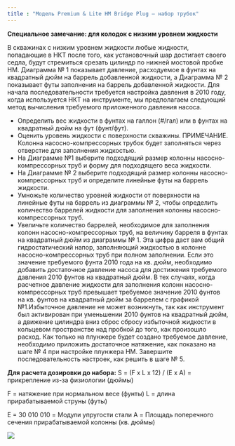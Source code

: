 ```yaml
---
title : "Модель Premium & Lite HM Bridge Plug – набор трубок"
---
```


**Специальное замечание: для колодок с низким уровнем жидкости**

В скважинах с низким уровнем жидкости любые жидкости, попадающие в НКТ после того, как установочный шар достигает своего седла, будут стремиться срезать цилиндр по нижней мостовой пробке HM. Диаграмма № 1 показывает давление, расходуемое в фунтах на квадратный дюйм на баррель добавленной жидкости, а Диаграмма № 2 показывает футы заполнения на баррель добавленной жидкости. Для начала последовательности требуется настройка давления в 2010 году, когда используется НКТ на инструменте, мы предполагаем следующий метод вычисления требуемого приложенного давления насоса.

* Определить вес жидкости в фунтах на галлон (#/гал) или в фунтах на квадратный дюйм на фут (фунт/фут).
* Оценить уровень жидкости с поверхности скважины. ПРИМЕЧАНИЕ. Колонна насосно-компрессорных трубок будет заполняться через отверстие для заполнения жидкостью.
* На Диаграмме №1 выберите подходящий размер колонны насосно-компрессорных труб и форму для подходящего веса жидкости.
* На Диаграмме № 2 выберите подходящий размер колонны насосно-компрессорных труб и определите линейные футы на баррель жидкости.
* Умножьте количество уровней жидкости от поверхности на линейные футы на баррель из диаграммы № 2, чтобы определить количество баррелей жидкости для заполнения колонны насосно-компрессорных труб.
* Увеличьте количество баррелей, необходимое для заполнения колонн насосно-компрессорных труб, на величину барреля в фунтах на квадратный дюйм из диаграммы № 1. Эта цифра даст вам общий гидростатический напор, заполняющий жидкостью в колонне насосно-компрессорных труб при полном заполнении. Если это значение требуемого фунта 2010 года на кв. дюйм, необходимо добавить достаточное давление насоса для достижения требуемого давления 2010 фунтов на квадратный дюйм. В тех случаях, когда расчетное давление жидкости для заполнения колонн насосно-компрессорных труб превышает требуемое значение 2010 фунтов на кв. фунтов на квадратный дюйм за баррелем с графикой №1.Избыточное давление не может возникнуть, так как инструмент был активирован при уменьшении 2010 фунтов на квадратный дюйм, а движение цилиндра вниз сброс сбросу избыточной жидкости в кольцевом пространстве над пробкой до того, как произошло расход. Как только на плунжере будет создано требуемое давление, необходимо приложить достаточное натяжение, как показано на шаге № 4 при настройке плунжера HM. Завершите последовательность настроек, как решить в шаге № 5.

**Для расчета дозировки до набора:** S = (F x L x 12) / (E x A) = прикрепление из-за физиологии (дюймы)

F = натяжение при нормальном весе (фунты) L = длина прирабатываемой струны (футы)

E = 30 010 010 = Модули упругости стали A = Площадь поперечного сечения прирабатываемой колонны (кв. дюймы)

<img src="./model-premium-lite-hm-bridge-plug-tubing-set-3.png" />